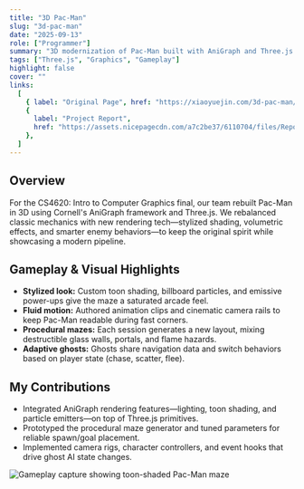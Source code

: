 ```yaml
---
title: "3D Pac-Man"
slug: "3d-pac-man"
date: "2025-09-13"
role: ["Programmer"]
summary: "3D modernization of Pac-Man built with AniGraph and Three.js for Cornell's CS4620 practicum, complete with stylized shading, smarter ghosts, and procedural mazes."
tags: ["Three.js", "Graphics", "Gameplay"]
highlight: false
cover: ""
links:
  [
    { label: "Original Page", href: "https://xiaoyuejin.com/3d-pac-man/" },
    {
      label: "Project Report",
      href: "https://assets.nicepagecdn.com/a7c2be37/6110704/files/Report9.pdf",
    },
  ]
---
```




## Overview

For the CS4620: Intro to Computer Graphics final, our team rebuilt Pac-Man in 3D using Cornell's AniGraph framework and Three.js. We rebalanced classic mechanics with new rendering tech—stylized shading, volumetric effects, and smarter enemy behaviors—to keep the original spirit while showcasing a modern pipeline.

## Gameplay & Visual Highlights

- **Stylized look:** Custom toon shading, billboard particles, and emissive power-ups give the maze a saturated arcade feel.
- **Fluid motion:** Authored animation clips and cinematic camera rails to keep Pac-Man readable during fast corners.
- **Procedural mazes:** Each session generates a new layout, mixing destructible glass walls, portals, and flame hazards.
- **Adaptive ghosts:** Ghosts share navigation data and switch behaviors based on player state (chase, scatter, flee).

## My Contributions

- Integrated AniGraph rendering features—lighting, toon shading, and particle emitters—on top of Three.js primitives.
- Prototyped the procedural maze generator and tuned parameters for reliable spawn/goal placement.
- Implemented camera rigs, character controllers, and event hooks that drive ghost AI state changes.

![Gameplay capture showing toon-shaded Pac-Man maze](/projects/3d-pac-man/Screenshot2023-12-21at3.54.54AM-3.png)
